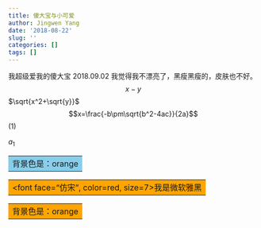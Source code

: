 ```yaml
---
title: 傻大宝与小可爱
author: Jingwen Yang
date: '2018-08-22'
slug: ''
categories: []
tags: []
---
```


我超级爱我的傻大宝
2018.09.02
我觉得我不漂亮了，黑瘦黑瘦的，皮肤也不好。
$$x-y$$
$\sqrt{x^2+\sqrt{y}}$
$$x=\frac{-b\pm\sqrt{b^2-4ac}}{2a}$$ 
(1)

$a_1$
<table><tr><td bgcolor=skyblue>背景色是：orange</td></tr></table>

<table><tr><td bgcolor=orange><font face="仿宋", color=red, size=7>我是微软雅黑</td></tr></table></font>

<table><tr><td bgcolor=orange>背景色是：orange</td></tr></table>